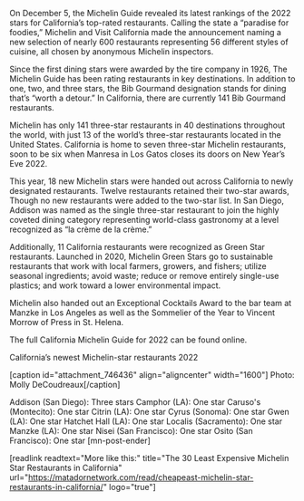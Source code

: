 On December 5, the Michelin Guide revealed its latest rankings of the 2022 stars for California’s top-rated restaurants. Calling the state a “paradise for foodies,” Michelin and Visit California made the announcement naming a new selection of nearly 600 restaurants representing 56 different styles of cuisine, all chosen by anonymous Michelin inspectors. 

Since the first dining stars were awarded by the tire company in 1926, The Michelin Guide has been rating restaurants in key destinations. In addition to one, two, and three stars, the Bib Gourmand designation stands for dining that’s “worth a detour.” In California, there are currently 141 Bib Gourmand restaurants.

Michelin has only 141 three-star restaurants in 40 destinations throughout the world, with just 13 of the world’s three-star restaurants located in the United States. California is home to seven three-star Michelin restaurants, soon to be six when Manresa in Los Gatos closes its doors on New Year’s Eve 2022.

This year, 18 new Michelin stars were handed out across California to newly designated restaurants. Twelve restaurants retained their two-star awards, Though no new restaurants were added to the two-star list. In San Diego, Addison was named as the single three-star restaurant to join the highly coveted dining category representing world-class gastronomy at a level recognized as “la crème de la crème.” 

Additionally, 11 California restaurants were recognized as Green Star restaurants. Launched in 2020, Michelin Green Stars go to sustainable restaurants that work with local farmers, growers, and fishers; utilize seasonal ingredients; avoid waste; reduce or remove entirely single-use plastics; and work toward a lower environmental impact. 

Michelin also handed out an Exceptional Cocktails Award to the bar team at Manzke in Los Angeles as well as the Sommelier of the Year to Vincent Morrow of Press in St. Helena.  

The full California Michelin Guide for 2022 can be found online. 

California’s newest Michelin-star restaurants 2022

[caption id="attachment_746436" align="aligncenter" width="1600"] Photo: Molly DeCoudreaux[/caption]


Addison (San Diego): Three stars
Camphor (LA): One star
Caruso's (Montecito): One star
Citrin (LA): One star
Cyrus (Sonoma): One star
Gwen (LA): One star
Hatchet Hall (LA): One star
Localis (Sacramento): One star
Manzke (LA): One star
Nisei (San Francisco): One star
Osito (San Francisco): One star
[mn-post-ender]

[readlink readtext="More like this:" title="The 30 Least Expensive Michelin Star Restaurants in California"  url="https://matadornetwork.com/read/cheapeast-michelin-star-restaurants-in-california/" logo="true"]